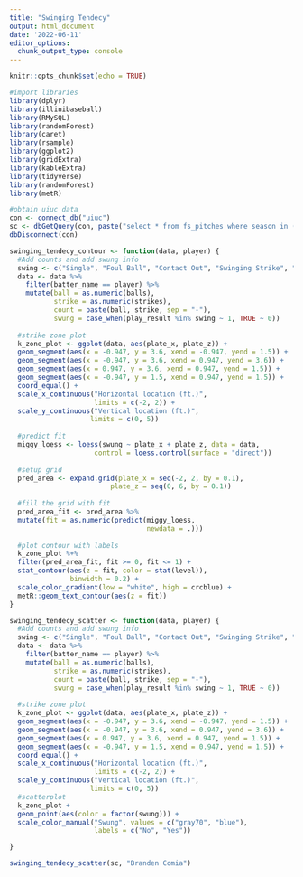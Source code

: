 ```yaml
---
title: "Swinging Tendecy"
output: html_document
date: '2022-06-11'
editor_options: 
  chunk_output_type: console
---
```


```r
knitr::opts_chunk$set(echo = TRUE)
```

```r
#import libraries
library(dplyr)
library(illinibaseball)
library(RMySQL)
library(randomForest)
library(caret)
library(rsample)
library(ggplot2)
library(gridExtra)
library(kableExtra)
library(tidyverse)
library(randomForest)
library(metR)

#obtain uiuc data
con <- connect_db("uiuc")
sc <- dbGetQuery(con, paste("select * from fs_pitches where season in (2019, 2020, 2021)"))
dbDisconnect(con)

```

```r
swinging_tendecy_contour <- function(data, player) {
  #Add counts and add swung info
  swing <- c("Single", "Foul Ball", "Contact Out", "Swinging Strike", "Home Run", "Error", "Double", "Triple")
  data <- data %>% 
    filter(batter_name == player) %>%
    mutate(ball = as.numeric(balls),
           strike = as.numeric(strikes),
           count = paste(ball, strike, sep = "-"),
           swung = case_when(play_result %in% swing ~ 1, TRUE ~ 0))
  
  #strike zone plot
  k_zone_plot <- ggplot(data, aes(plate_x, plate_z)) +
  geom_segment(aes(x = -0.947, y = 3.6, xend = -0.947, yend = 1.5)) +
  geom_segment(aes(x = -0.947, y = 3.6, xend = 0.947, yend = 3.6)) + 
  geom_segment(aes(x = 0.947, y = 3.6, xend = 0.947, yend = 1.5)) + 
  geom_segment(aes(x = -0.947, y = 1.5, xend = 0.947, yend = 1.5)) +
  coord_equal() +
  scale_x_continuous("Horizontal location (ft.)",
                     limits = c(-2, 2)) +
  scale_y_continuous("Vertical location (ft.)",
                    limits = c(0, 5))
  
  #predict fit
  miggy_loess <- loess(swung ~ plate_x + plate_z, data = data,
                     control = loess.control(surface = "direct"))
  
  #setup grid
  pred_area <- expand.grid(plate_x = seq(-2, 2, by = 0.1),
                         plate_z = seq(0, 6, by = 0.1))
  
  #fill the grid with fit
  pred_area_fit <- pred_area %>%
  mutate(fit = as.numeric(predict(miggy_loess,
                                  newdata = .)))
  
  #plot contour with labels
  k_zone_plot %+%
  filter(pred_area_fit, fit >= 0, fit <= 1) +
  stat_contour(aes(z = fit, color = stat(level)),
               binwidth = 0.2) +
  scale_color_gradient(low = "white", high = crcblue) +
  metR::geom_text_contour(aes(z = fit))
}

```


```r
swinging_tendecy_scatter <- function(data, player) {
  #Add counts and add swung info
  swing <- c("Single", "Foul Ball", "Contact Out", "Swinging Strike", "Home Run", "Error", "Double", "Triple")
  data <- data %>% 
    filter(batter_name == player) %>%
    mutate(ball = as.numeric(balls),
           strike = as.numeric(strikes),
           count = paste(ball, strike, sep = "-"),
           swung = case_when(play_result %in% swing ~ 1, TRUE ~ 0))
  
  #strike zone plot
  k_zone_plot <- ggplot(data, aes(plate_x, plate_z)) +
  geom_segment(aes(x = -0.947, y = 3.6, xend = -0.947, yend = 1.5)) +
  geom_segment(aes(x = -0.947, y = 3.6, xend = 0.947, yend = 3.6)) + 
  geom_segment(aes(x = 0.947, y = 3.6, xend = 0.947, yend = 1.5)) + 
  geom_segment(aes(x = -0.947, y = 1.5, xend = 0.947, yend = 1.5)) +
  coord_equal() +
  scale_x_continuous("Horizontal location (ft.)",
                     limits = c(-2, 2)) +
  scale_y_continuous("Vertical location (ft.)",
                    limits = c(0, 5))
  #scatterplot
  k_zone_plot +
  geom_point(aes(color = factor(swung))) +
  scale_color_manual("Swung", values = c("gray70", "blue"),
                     labels = c("No", "Yes"))

}

swinging_tendecy_scatter(sc, "Branden Comia")

```




